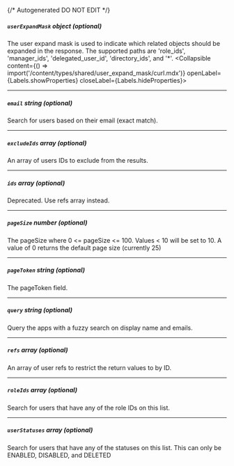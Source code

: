 {/* Autogenerated DO NOT EDIT  */}

##### `userExpandMask` _object (optional)_
The user expand mask is used to indicate which related objects should be expanded in the response.
 The supported paths are 'role_ids', 'manager_ids', 'delegated_user_id', 'directory_ids', and '\*'.
<Collapsible content={() => import('/content/types/shared/user_expand_mask/curl.mdx')} openLabel={Labels.showProperties} closeLabel={Labels.hideProperties}>
</Collapsible>

---
##### `email` _string (optional)_
Search for users based on their email (exact match).

---
##### `excludeIds` _array (optional)_
An array of users IDs to exclude from the results.

---
##### `ids` _array (optional)_
Deprecated. Use refs array instead.

---
##### `pageSize` _number (optional)_
The pageSize where 0 \<\= pageSize \<\= 100. Values \< 10 will be set to 10. A value of 0 returns the default page size (currently 25)

---
##### `pageToken` _string (optional)_
The pageToken field.

---
##### `query` _string (optional)_
Query the apps with a fuzzy search on display name and emails.

---
##### `refs` _array (optional)_
An array of user refs to restrict the return values to by ID.

---
##### `roleIds` _array (optional)_
Search for users that have any of the role IDs on this list.

---
##### `userStatuses` _array (optional)_
Search for users that have any of the statuses on this list. This can only be ENABLED, DISABLED, and DELETED


